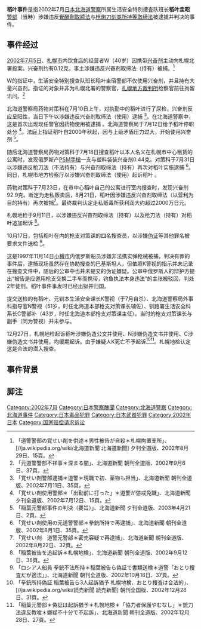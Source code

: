 '''稻叶事件'''是指2002年7月[[日本|日本]][[北海道警察|北海道警察]]所属生活安全特別捜査队班长'''稻叶圭昭'''[[警部|警部]]（当時）涉嫌违反[[覺醒劑取締法|覺醒劑取締法]]与[[枪炮刀剑类所持等取缔法|枪炮刀剑类所持等取缔法]]被逮捕并判决的事件。

== 事件经过 ==
[[2002年|2002年]][[7月5日|7月5日]]、[[札幌市|札幌市]]内饮食店的经营者W（40岁）因携带[[兴奋剂|兴奋剂]]主动向札幌北署投案。兴奋剂约有0.12克，事主涉嫌违反兴奋剂取缔法（持有）被捕。<ref name="Hokkaido020829">「道警警部の覚せい剤を供述＊男性被告が自殺＊札幌拘置支所」、[//ja.wikipedia.org/wiki/北海道新聞 北海道新聞] 夕刊全道版、2002年8月29日、15頁。</ref>

W的指证中，生活安全特别搜查队班长稻叶圭昭警部不仅使用兴奋剂，并且持有大量兴奋剂。指证的对象并非为札幌北署的警察官，[[札幌地方裁判所|札幌地方裁判所]]检察官前往拘留讯问。<ref name="Hokkaido020906">「元道警警部不祥事＊深まる闇」、北海道新聞 朝刊全道版、2002年9月6日、37頁。</ref>

北海道警察局药物对策科在7月10日上午，对执勤中的稻叶进行了尿检，兴奋剂反应呈阳性，当日下午以涉嫌违反兴奋剂取缔法（使用）逮捕 <ref name="Hokkaido020711">「覚せい剤警部逮捕＊道警＊現職で初、薬物も担当」、北海道新聞 朝刊全道版、2002年7月11日、35頁。</ref>。在北海道警察中，这是首次出现现任警官因药物使用被逮捕 。北海道警察局于7月12日给予稻叶停职处分 <ref name="Hokkaido020712">「覚せい剤使用警部＊「出勤前に打った」＊道警が懲戒免職」、北海道新聞 夕刊全道版、2002年7月12日、15頁。</ref>。法庭上指证稻叶自2000年秋起，因与上级矛盾压力过大，开始使用兴奋剂 <ref name="Hokkaido030421">「稲葉元警部事件の判決（要旨）」、北海道新聞 夕刊全道版、2003年4月21日、2頁。</ref>。

随后北海道警察局药物对策科于7月18日搜查稻叶以本人名义在札幌市中心租赁的公寓时，发现俄罗斯产[[PSM手槍|PSM手槍]]一支与塑料袋装兴奋剂0.44克。对策科于7月31日以涉嫌违反枪刀法（不法持有）与兴奋剂取缔法（持有）再次对稻叶实施逮捕 <ref name="Hokkaido020801">「覚せい剤使用の元道警警部＊拳銃所持で再逮捕」、北海道新聞 朝刊全道版、2002年8月1日、35頁。</ref>。同日，札幌市地方检察厅以涉嫌兴奋剂取缔法（使用）起诉稻叶 。

药物对策科于7月23日，在市中心稻叶自己的公寓进行室内搜查时，发现兴奋剂92.9克。断定为走私贩卖后，8月21日，稻叶因涉嫌违反兴奋剂取缔法（以营利为目的持有）再次被捕<ref name="Hokkaido020822">「覚せい剤　道警元警部＊密売容疑で再逮捕」、北海道新聞 朝刊全道版、2002年8月22日、32頁。</ref>。最终裁判认定走私贩毒所获利润大约超过2000万日元。

札幌地检于9月11日，以涉嫌违反兴奋剂取缔法（持有）以及枪刀法（持有）对稻叶追加起诉 <ref name="Hokkaido020912">「稲葉被告を追起訴＊札幌地検」、北海道新聞 朝刊全道版、2002年9月12日、38頁。</ref>。

10月17日，包括稻叶在内的枪支对策课的四名搜查员，以涉嫌[[偽證罪|伪证]]等其他罪名被要求文件送检 <ref name="Hokkaido021018">「ロシア人船員 拳銃不法所持＊稲葉被告ら偽証で書類送検＊道警「おとり捜査だが適法」」、北海道新聞 朝刊全道版、2002年10月18日、37頁。</ref>。

这是1997年11月14日[[小樽市|小樽市]]内俄罗斯船员涉嫌非法携实弹枪械被捕，判决有罪的事件后，逮捕现场虽然存在协助搜查的巴基斯坦人，但依照K警视的指示并未记录在搜查文件中，随后的公审中也并未提交的伪证嫌疑。公审中俄罗斯人的辩护方提出“被告是应邀用枪支交换二手车而携带，钓鱼执法本身违法”的主张被驳回，判处2年徒刑。稻叶事件事发时已经出狱并归国。

提交送检的有稻叶、元钏本生活安全课长K警视（于7月自杀）、北海道警察局外事科指导官N警视（51岁，时任北海道本部枪支对策课长辅佐）、钏路署生活安全科系长C警部补（43岁，时任北海道本部枪支对策课主任）。当时的枪支对策课长与副手（同为警视）并未参与。

12月27日，札幌地检起诉稻叶涉嫌伪造公文并使用、N涉嫌伪造文书并使用、C涉嫌伪造文书并使用，均缓期起诉。由于嫌疑人K死亡不予起诉<ref name="Yomiuri021228">「拳銃所持偽証 稲葉被告ら3人起訴猶予 札幌地検、おとり捜査は合法的」、[//ja.wikipedia.org/wiki/読売新聞 読売新聞] 朝刊全国版、2002年12月28日、31頁。</ref><ref name="Hokkaido021228-1">「稲葉元警部＊偽証は起訴猶予＊札幌地検＊「協力者保護やむなし」＊銃刀法違反教唆＊嫌疑不十分で不起訴」、北海道新聞 朝刊全道版、2002年12月28日、27頁。</ref>。札幌地检认定这是合法的潜入搜查。

== 事件背景 ==

== 脚注 ==
{{Reflist}}

{{日本裁判所}}
[[Category:2002年7月|Category:2002年7月]]
[[Category:日本警察醜聞|Category:日本警察醜聞]]
[[Category:北海道警察|Category:北海道警察]]
[[Category:北海道事件|Category:北海道事件]]
[[Category:日本毒品犯罪|Category:日本毒品犯罪]]
[[Category:日本武器犯罪|Category:日本武器犯罪]]
[[Category:2002年日本|Category:2002年日本]]
[[Category:国家赔偿请求诉讼|Category:国家赔偿请求诉讼]]